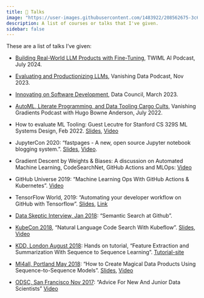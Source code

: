 ```yaml
---
title: 🎤 Talks
image: "https://user-images.githubusercontent.com/1483922/208562675-3c69c87a-6688-44ea-8974-fae837f079df.png"
description: A list of courses or talks that I've given.
sidebar: false
---
```


These are a list of talks I've given:

- [Building Real-World LLM Products with Fine-Tuning](https://twimlai.com/podcast/twimlai/building-real-world-llm-products-with-fine-tuning-and-more/), TWIML AI Podcast, July 2024.

<!-- - [How to Construct Domain Specific LLM Evaluation Systems](https://www.youtube.com/watch?v=eLXF0VojuSs), AI Engineering World's Fair, June 2024. -->

- [Evaluating and Productionizing LLMs](https://www.youtube.com/watch?v=B_DMMlDuJB0), Vanishing Data Podcast, Nov 2023. 

- [Innovating on Software Development](https://youtu.be/rX1yGxJijsI), Data Council, March 2023.

- [AutoML, Literate Programming, and Data Tooling Cargo Cults](https://vanishinggradients.fireside.fm/9), Vanishing Gradients Podcast with Hugo Bowne Anderson, July 2022.

- How to evaluate ML Tooling: Guest Lecutre for Stanford CS 329S ML Systems Design, Feb 2022. [Slides](https://docs.google.com/presentation/d/1BVWmp7pfEp6_ffilcvz--_KbFqK-c9bElfbuxHFWPKo/edit?usp=sharing), [Video](https://youtu.be/GHk5HMW4XMA)

- JupyterCon 2020: "fastpages - A new, open source Jupyter notebook blogging system.".  [Slides](http://bit.ly/jc-fastpages), [Video](https://www.youtube.com/watch?v=cduXZwZaBbM).

- Gradient Descent by Weights & Biases: A discussion on Automated Machine Learning, CodeSearchNet, GitHub Actions and MLOps: [Video](https://youtu.be/TMe8xz4cUKs)

- GitHub Universe 2019: "Machine Learning Ops With GitHub Actions & Kubernetes".  [Video](https://youtu.be/Ll50l3fsoYs)

- TensorFlow World, 2019: "Automating your developer workflow on GitHub with Tensorflow".  [Slides](http://bit.ly/tf-github), [Link](https://conferences.oreilly.com/tensorflow/tf-ca-2019/public/schedule/detail/78380)

- [Data Skeptic Interview, Jan 2018](http://dataskeptic.com/blog/episodes/2019/semantic-search-at-github):  "Semantic Search at Github".

- [KubeCon 2018](https://events.linuxfoundation.org/events/kubecon-cloudnativecon-north-america-2018/), "Natural Language Code Search With Kubeflow". [Slides](https://docs.google.com/presentation/d/1jHE61fAqZNgaDrpItk5L_tCzLU0DuL86rCz4yAKz4Ss/edit?usp=sharing), [Video](https://www.youtube.com/watch?v=SF77UBvfTHU)

- [KDD, London August 2018](http://www.kdd.org/kdd2018/):  Hands on tutorial, "Feature Extraction and Summarization With Sequence to Sequence Learning".  [Tutorial-site](https://kddseq2seq.com/)

 - [Ml4all, Portland May 2018](http://ml4all.org/): "How to Create Magical Data Products Using Sequence-to-Sequence Models".  [Slides](https://docs.google.com/presentation/d/1pqkOWcIjpaXJPiP3_MT9KrdiZd0LoAWxh6Ei28i4CM8/edit?usp=sharing),  [Video](https://www.youtube.com/watch?v=t063URlwyFM)
 
 - [ODSC, San Francisco Nov 2017](https://old.opendatascience.com/conferences/advice-for-new-and-junior-data-scientists-hamel-husain-l-odsc-west-2017/): "Advice For New And Junior Data Scientists" [Video](https://www.youtube.com/watch?v=eDK1R6tpZlA&feature=youtu.be)
